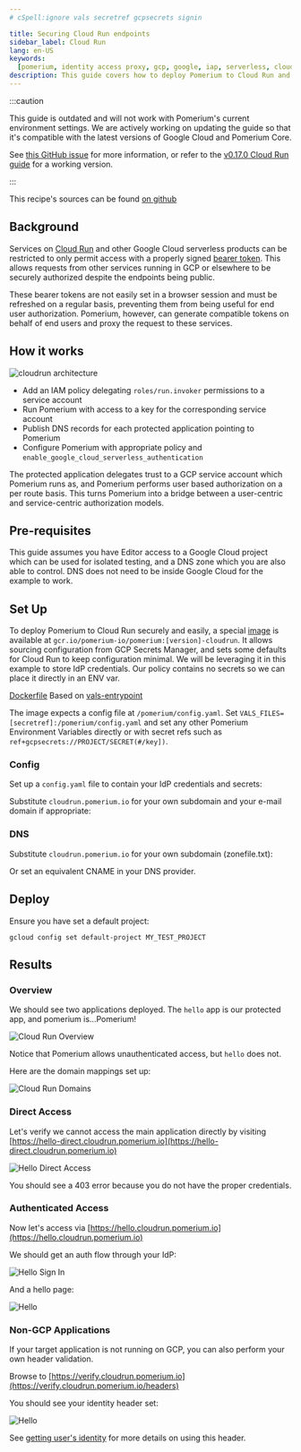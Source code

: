 ```yaml
---
# cSpell:ignore vals secretref gcpsecrets signin

title: Securing Cloud Run endpoints
sidebar_label: Cloud Run
lang: en-US
keywords:
  [pomerium, identity access proxy, gcp, google, iap, serverless, cloudrun]
description: This guide covers how to deploy Pomerium to Cloud Run and use it to protect other endpoints via Authorization Headers.
---
```



:::caution

This guide is outdated and will not work with Pomerium's current environment settings. We are actively working on updating the guide so that it's compatible with the latest versions of Google Cloud and Pomerium Core.

See [this GitHub issue](https://github.com/pomerium/pomerium/issues/4091) for more information, or refer to the [v0.17.0 Cloud Run guide](https://0-17-0.docs.pomerium.com/guides/cloud-run.html) for a working version.

:::

This recipe's sources can be found [on github](https://github.com/pomerium/pomerium/tree/main/examples/cloudrun)

## Background

Services on [Cloud Run](https://cloud.google.com/run) and other Google Cloud serverless products can be restricted to only permit access with a properly signed [bearer token](https://cloud.google.com/run/docs/authenticating/service-to-service). This allows requests from other services running in GCP or elsewhere to be securely authorized despite the endpoints being public.

These bearer tokens are not easily set in a browser session and must be refreshed on a regular basis, preventing them from being useful for end user authorization. Pomerium, however, can generate compatible tokens on behalf of end users and proxy the request to these services.

## How it works

![cloudrun architecture](img/cloud-run/architecture.svg)

- Add an IAM policy delegating `roles/run.invoker` permissions to a service account
- Run Pomerium with access to a key for the corresponding service account
- Publish DNS records for each protected application pointing to Pomerium
- Configure Pomerium with appropriate policy and `enable_google_cloud_serverless_authentication`

The protected application delegates trust to a GCP service account which Pomerium runs as, and Pomerium performs user based authorization on a per route basis. This turns Pomerium into a bridge between a user-centric and service-centric authorization models.

## Pre-requisites

This guide assumes you have Editor access to a Google Cloud project which can be used for isolated testing, and a DNS zone which you are also able to control. DNS does not need to be inside Google Cloud for the example to work.

## Set Up

To deploy Pomerium to Cloud Run securely and easily, a special [image](https://console.cloud.google.com/gcr/images/pomerium-io/GLOBAL/pomerium) is available at `gcr.io/pomerium-io/pomerium:[version]-cloudrun`. It allows sourcing configuration from GCP Secrets Manager, and sets some defaults for Cloud Run to keep configuration minimal. We will be leveraging it in this example to store IdP credentials. Our policy contains no secrets so we can place it directly in an ENV var.

[Dockerfile](https://github.com/pomerium/pomerium/blob/main/.github/Dockerfile-cloudrun) Based on [vals-entrypoint](https://github.com/pomerium/vals-entrypoint)

The image expects a config file at `/pomerium/config.yaml`. Set `VALS_FILES=[secretref]:/pomerium/config.yaml` and set any other Pomerium Environment Variables directly or with secret refs such as `ref+gcpsecrets://PROJECT/SECRET(#/key])`.

### Config

Set up a `config.yaml` file to contain your IdP credentials and secrets:

<CloudRunConfig />

Substitute `cloudrun.pomerium.io` for your own subdomain and your e-mail domain if appropriate:

<PolicyTemplate />

### DNS

Substitute `cloudrun.pomerium.io` for your own subdomain (zonefile.txt):

<Zonefile />

Or set an equivalent CNAME in your DNS provider.

## Deploy

Ensure you have set a default project:

```shell
gcloud config set default-project MY_TEST_PROJECT
```

<DeployScript />

## Results

### Overview

We should see two applications deployed. The `hello` app is our protected app, and pomerium is...Pomerium!

![Cloud Run Overview](img/cloud-run/cloudrun-overview.png)

Notice that Pomerium allows unauthenticated access, but `hello` does not.

Here are the domain mappings set up:

![Cloud Run Domains](img/cloud-run/cloudrun-domains.png)

### Direct Access

Let's verify we cannot access the main application directly by visiting [https://hello-direct.cloudrun.pomerium.io](https://hello-direct.cloudrun.pomerium.io)

![Hello Direct Access](img/cloud-run/hello-direct.png)

You should see a 403 error because you do not have the proper credentials.

### Authenticated Access

Now let's access via [https://hello.cloudrun.pomerium.io](https://hello.cloudrun.pomerium.io)

We should get an auth flow through your IdP:

![Hello Sign In](img/cloud-run/hello-signin.png)

And a hello page:

![Hello](img/cloud-run/hello-success.png)

### Non-GCP Applications

If your target application is not running on GCP, you can also perform your own header validation.

Browse to [https://verify.cloudrun.pomerium.io](https://verify.cloudrun.pomerium.io/headers)

You should see your identity header set:

![Hello](img/cloud-run/headers.png)

See [getting user's identity](/docs/capabilities/getting-users-identity) for more details on using this header.
